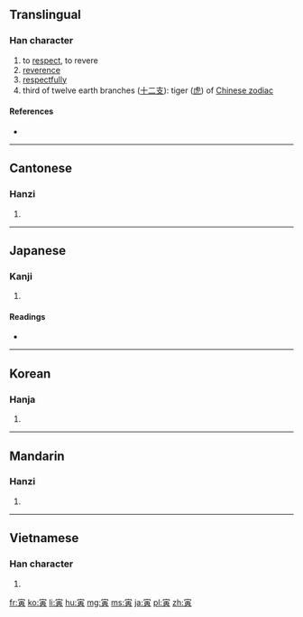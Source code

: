 ==Translingual==

===Han character===
{{Han char|rn=40|rad=宀|as=08|sn=11|four=3080<sub>6</sub>|canj=十一中金 (JMLC)}}

# to [[respect]], to revere
# [[reverence]]
# [[respectfully]]
# third of twelve earth branches ([[十二支]]): tiger ([[虎]]) of [[W:Chinese zodiac|Chinese zodiac]]

====References====
* {{Han ref|kx=0288.050|dkj=07204|dj=0570.010|hdz=20936.160|uh=5BC5|ud=23493|bh=B147|bd=45383}}

----

==Cantonese==

===Hanzi===
{{yue-hanzi|jyut=[[jan4]]|y=yan4}}

# {{defn|lang=yue|sort=宀08}}

----

==Japanese==

===Kanji===
{{ja-kanji|grade=|rs=宀08}}

# {{defn|lang=ja|sort=宀08}}

====Readings====
* {{ja-readings|on=[[いん]] (in)|kun=[[とら]] (tora)}}

----

==Korean==

===Hanja===
{{ko-hanja|hangeul=[[인]], [[이]]|rv=in, i|mr=in, i}}

# {{defn|lang=ko|sort=宀08}}

----

==Mandarin==

===Hanzi===
{{cmn-hanzi|pin=[[yín]] ([[yin2]])|wg=yin<sup>2</sup>}}

# {{defn|lang=cmn|sort=宀08}}

----

==Vietnamese==

===Han character===
{{vi-hantu|[[dần]]|rs=宀03}}

# {{defn|lang=vi|sort=宀03}}

[[fr:寅]]
[[ko:寅]]
[[li:寅]]
[[hu:寅]]
[[mg:寅]]
[[ms:寅]]
[[ja:寅]]
[[pl:寅]]
[[zh:寅]]